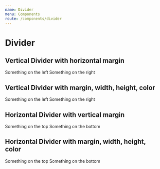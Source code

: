 ```yaml
---
name: Divider
menu: Components
route: /components/divider
---
```



# Divider

## Vertical Divider with horizontal margin

<Playground>
    Something on the left
    <Divider direction={Direction.VERTICAL} mx={"0.8rem"} />
    Something on the right
</Playground>

## Vertical Divider with margin, width, height, color

<Playground>
    Something on the left
    <Divider direction={Direction.VERTICAL} width={"4px"} height={"4rem"} mx={"2.4rem"} color={"primary"} />
    Something on the right
</Playground>


## Horizontal Divider with vertical margin

<Playground>
    Something on the top
    <Divider direction={Direction.HORIZONTAL} my={"1.6rem"} />
    Something on the bottom
</Playground>

## Horizontal Divider with margin, width, height, color

<Playground>
    Something on the top
    <Divider direction={Direction.HORIZONTAL} width={"60%"} height={"4px"} ml={0} my={"4rem"} color={"secondary"} />
    Something on the bottom
</Playground>
